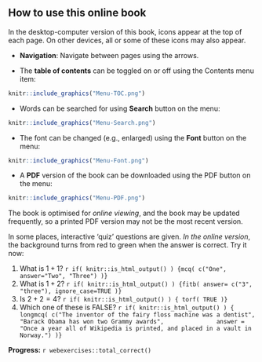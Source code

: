 
## How to use this online book {-}

In the desktop-computer version of this book,
icons appear at the top of each page.
On other devices, 
all or some of these icons may also appear.

* **Navigation**: Navigate between pages using the arrows. 

* The **table of contents** can be toggled on or off using the Contents menu item:
  
```r
knitr::include_graphics("Menu-TOC.png")
```

* Words can be searched for using **Search** button on the menu:
  
```r
knitr::include_graphics("Menu-Search.png")
```

* The font can be changed (e.g., enlarged) using the **Font** button on the menu:
  
```r
knitr::include_graphics("Menu-Font.png")
```


* A **PDF** version of the book can be downloaded using the PDF button on the menu:
  
```r
knitr::include_graphics("Menu-PDF.png")
```

::: {.importantBox .important data-latex="{important}"}
The book is optimised for *online viewing*,
and the book may be updated frequently,
so a printed PDF version may not be the most recent version.
:::


In some places, 
interactive 'quiz' questions are given.
*In the online version*,
the background turns from red to green when the answer is correct.
Try it now:

1. What is $1+1$?
`r if( knitr::is_html_output() ) {mcq( c("One", answer="Two", "Three") )}`
1. What is $1+2$?
`r if( knitr::is_html_output() ) {fitb( answer= c("3", "three"), ignore_case=TRUE )}`
1. Is $2 + 2=4$?
`r if( knitr::is_html_output() ) { torf( TRUE )}`
1. Which one of these is FALSE?
`r if( knitr::is_html_output() ) { 
   longmcq( c("The inventor of the fairy floss machine was a dentist",
              "Barack Obama has won two Grammy awards",
              answer = "Once a year all of Wikipedia is printed, and placed in a vault in Norway.") )}`

**Progress:** `r webexercises::total_correct()`
